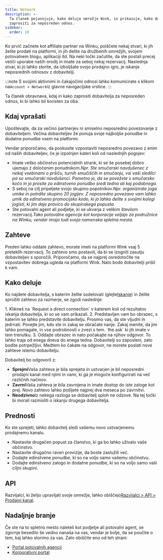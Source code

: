 ```yaml
---
title: Network
description: >-
  Ta članek pojasnjuje, kako deluje omrežje Wink, in prikazuje, kako dobavitelja
  zaprositi za neposreden odnos.
sidebar:
  order: 10
---
```


Ko prvič začnete kot affiliate partner na Winku, poiščete nekaj stvari, ki jih želite prodati na platformi, in jih delite na družbenih omrežjih, svojem potovalnem blogu, aplikaciji itd.
Na neki točki začutite, da ste postali precej vešči uporabe naših orodij in imate za seboj nekaj rezervacij.
Naslednja stvar, ki jo lahko storite, da izboljšate svojo prodajno igro, je iskanje neposrednih odnosov z dobavitelji.

:::note
S svojimi aktivnimi in čakajočimi odnosi lahko komunicirate s klikom na`Account > Network`iz glavne navigacijske vrstice.
:::

Ta članek obravnava, kdaj in kako zaprositi dobavitelja za neposreden odnos, ki bi lahko bil koristen za oba.

## Kdaj vprašati

Upoštevajte, da za večino partnerjev ni smiselno neposredno povezovanje z dobaviteljem. Večina dobaviteljev že ponuja svoje najboljše ponudbe in dodatne ponudbe vsem na platformi.

Vendar priporočamo, da poskusite vzpostaviti neposredno povezavo z enim od naših dobaviteljev, če je izpolnjen kateri koli od naslednjih pogojev:

* Imate veliko občinstvo potencialnih strank, ki se še posebej dobro ujemajo z določenim ponudnikom.*Npr. Ste smučarski navdušenec z nekaj vsebinami o pršiču, turnih smučiščih in smučanju, vsi vaši sledilci pa so smučarski navdušenci. Pametno je, da se povežete s smučarsko kočo in jo prosite za edinstveno ponudbo sredi tedna ali kaj podobnega.*
* S seboj na cilj pripeljete svojo skupino popotnikov.*Npr. organizirate joga umike in potrdite skupino 20 jogijev. Z neposredno povezavo vam lahko umik da edinstveno promocijsko kodo, ki jo lahko delite s svojimi kolegi jogisti, ki jim daje pravico do skupinskega popusta.*
* Ste potovalni agent ali podjetje, ki se ukvarja z velikim številom rezervacij.*Tako potovalne agencije kot korporacije veljajo za podružnice na Winku, vendar imajo tudi svoja namenska spletna mesta.*

## Zahteve

Preden lahko oddate zahtevo, morate imeti na platformi Wink vsaj 5 preteklih rezervacij.
To zahtevo smo postavili, da bi se izognili zasutju dobaviteljev s sporočili. Priporočamo, da se najprej osredotočite na vzpostavitev dobrega ugleda na platformi Wink. Nato bodo dobavitelji prišli k vam.

## Kako deluje

Ko najdete dobavitelja, s katerim želite sodelovati (glejte[Iskanje](/studio/search/)) in želite sprožiti zahtevo za razmerje, se zgodi naslednje:

<Steps>
  1. Klikneš na `Request a direct connection` v katerem koli od rezultatov iskanja dobavitelja, ki so se vam prikazali.
  2. Predstavljen vam bo obrazec, s katerim se lahko predstavite dobavitelju. Prosimo vas, da ste vljudni in jedrnati. Povejte jim, kdo ste in zakaj se obračate nanje. Zakaj menite, da jim lahko pomagate, in vse podrobnosti v zvezi s tem. `the ask` ki jih imate v tem trenutku.
  3. Oddajte obrazec in nato počakajte na njihov odgovor. To lahko traja od enega dneva do enega tedna. Dobavitelji so zaposleni, zato bodite potrpežljivi. Medtem ko čakate na odgovor, ne morete poslati nove zahteve istemu dobavitelju.
</Steps>


Dobavitelj bo odgovoril z:

* **Sprejmi**Vaša zahteva je bila sprejeta in ustvarjen je bil neposredni prodajni kanal med njimi in vami, ki ga je mogoče konfigurirati na več različnih načinov.
* **Zavrni**Vaša zahteva je bila zavrnjena in imate dostop do iste zaloge kot prej. Novo zahtevo lahko pošljete najprej dva meseca po zavrnitvi.
* **Neodzivno**Iz nekega razloga se dobavitelj sploh ne odzove. Na tej točki bi morali razmisliti o iskanju drugega dobavitelja.

## Prednosti

Ko ste sprejeti, lahko dobavitelj sledi vašemu novo ustvarjenemu prodajnemu kanalu.

* Nastavite drugačen popust za članstvo, ki ga bo lahko uživalo vaše občinstvo.
* Nastavite drugačno raven provizije, da boste zaslužili več.
* Dodajte edinstvene ponudbe, ki so na voljo samo vašemu občinstvu.
* Dodajte edinstveno zalogo in dodatne ponudbe, ki so na voljo samo vaši ciljni skupini.

## API

Razvijalci, ki želijo upravljati svoje omrežje, lahko obiščejo[Razvijalci > API > Prodajni kanal](/developers/apis/#sales-channel-api).

## Nadaljnje branje

Če ste na to spletno mesto naleteli kot podjetje ali potovalni agent, se zgornje besedilo še vedno nanaša na vas, vendar je bolje, da se poučite o tem, kaj lahko storimo za vas. Zato obiščite eno od teh strani:

* [Portal potovalnih agencij](/travel-agent/what-is-agent/)
* [Korporativni portal](/corporate/what-is-group/)

